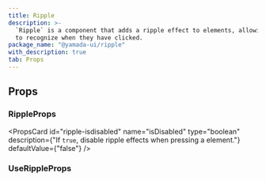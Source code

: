 ```yaml
---
title: Ripple
description: >-
  `Ripple` is a component that adds a ripple effect to elements, allowing users
  to recognize when they have clicked.
package_name: "@yamada-ui/ripple"
with_description: true
tab: Props
---
```


## Props

### RippleProps

<PropsCard
  id="ripple-onclear"
  name="onClear"
  required
  type="(key: Key) => void"
/>

<PropsCard id="ripple-ripples" name="ripples" required type="RippleOptions[]" />

<PropsCard id="ripple-about" name="about" type="string" />

<PropsCard id="ripple-accesskey" name="accessKey" type="string" />

<PropsCard
  id="ripple-aria-activedescendant"
  name="aria-activedescendant"
  type="string"
/>

<PropsCard id="ripple-aria-atomic" name="aria-atomic" type="Booleanish" />

<PropsCard
  id="ripple-aria-autocomplete"
  name="aria-autocomplete"
  type='"list" | "none" | "inline" | "both"'
/>

<PropsCard
  id="ripple-aria-braillelabel"
  name="aria-braillelabel"
  type="string"
/>

<PropsCard
  id="ripple-aria-brailleroledescription"
  name="aria-brailleroledescription"
  type="string"
/>

<PropsCard id="ripple-aria-busy" name="aria-busy" type="Booleanish" />

<PropsCard
  id="ripple-aria-checked"
  name="aria-checked"
  type='boolean | "true" | "false" | "mixed"'
/>

<PropsCard id="ripple-aria-colcount" name="aria-colcount" type="number" />

<PropsCard id="ripple-aria-colindex" name="aria-colindex" type="number" />

<PropsCard
  id="ripple-aria-colindextext"
  name="aria-colindextext"
  type="string"
/>

<PropsCard id="ripple-aria-colspan" name="aria-colspan" type="number" />

<PropsCard id="ripple-aria-controls" name="aria-controls" type="string" />

<PropsCard
  id="ripple-aria-current"
  name="aria-current"
  type='type ONLY_FOR_FORMAT =
  | boolean
  | "time"
  | "true"
  | "false"
  | "step"
  | "page"
  | "location"
  | "date"'
/>

<PropsCard id="ripple-aria-describedby" name="aria-describedby" type="string" />

<PropsCard id="ripple-aria-description" name="aria-description" type="string" />

<PropsCard id="ripple-aria-details" name="aria-details" type="string" />

<PropsCard id="ripple-aria-disabled" name="aria-disabled" type="Booleanish" />

<PropsCard
  id="ripple-aria-dropeffect"
  name="aria-dropeffect"
  type='"link" | "none" | "copy" | "execute" | "move" | "popup"'
/>

<PropsCard
  id="ripple-aria-errormessage"
  name="aria-errormessage"
  type="string"
/>

<PropsCard id="ripple-aria-expanded" name="aria-expanded" type="Booleanish" />

<PropsCard id="ripple-aria-flowto" name="aria-flowto" type="string" />

<PropsCard id="ripple-aria-grabbed" name="aria-grabbed" type="Booleanish" />

<PropsCard
  id="ripple-aria-haspopup"
  name="aria-haspopup"
  type='type ONLY_FOR_FORMAT =
  | boolean
  | "dialog"
  | "menu"
  | "true"
  | "false"
  | "grid"
  | "listbox"
  | "tree"'
/>

<PropsCard id="ripple-aria-hidden" name="aria-hidden" type="Booleanish" />

<PropsCard
  id="ripple-aria-invalid"
  name="aria-invalid"
  type='boolean | "true" | "false" | "grammar" | "spelling"'
/>

<PropsCard
  id="ripple-aria-keyshortcuts"
  name="aria-keyshortcuts"
  type="string"
/>

<PropsCard id="ripple-aria-label" name="aria-label" type="string" />

<PropsCard id="ripple-aria-labelledby" name="aria-labelledby" type="string" />

<PropsCard id="ripple-aria-level" name="aria-level" type="number" />

<PropsCard
  id="ripple-aria-live"
  name="aria-live"
  type='"off" | "assertive" | "polite"'
/>

<PropsCard id="ripple-aria-modal" name="aria-modal" type="Booleanish" />

<PropsCard id="ripple-aria-multiline" name="aria-multiline" type="Booleanish" />

<PropsCard
  id="ripple-aria-multiselectable"
  name="aria-multiselectable"
  type="Booleanish"
/>

<PropsCard
  id="ripple-aria-orientation"
  name="aria-orientation"
  type='"horizontal" | "vertical"'
/>

<PropsCard id="ripple-aria-owns" name="aria-owns" type="string" />

<PropsCard id="ripple-aria-placeholder" name="aria-placeholder" type="string" />

<PropsCard id="ripple-aria-posinset" name="aria-posinset" type="number" />

<PropsCard
  id="ripple-aria-pressed"
  name="aria-pressed"
  type='boolean | "true" | "false" | "mixed"'
/>

<PropsCard id="ripple-aria-readonly" name="aria-readonly" type="Booleanish" />

<PropsCard
  id="ripple-aria-relevant"
  name="aria-relevant"
  type='type ONLY_FOR_FORMAT =
  | "text"
  | "all"
  | "additions"
  | "additions removals"
  | "additions text"
  | "removals"
  | "removals additions"
  | "removals text"
  | "text additions"
  | "text removals"'
/>

<PropsCard id="ripple-aria-required" name="aria-required" type="Booleanish" />

<PropsCard
  id="ripple-aria-roledescription"
  name="aria-roledescription"
  type="string"
/>

<PropsCard id="ripple-aria-rowcount" name="aria-rowcount" type="number" />

<PropsCard id="ripple-aria-rowindex" name="aria-rowindex" type="number" />

<PropsCard
  id="ripple-aria-rowindextext"
  name="aria-rowindextext"
  type="string"
/>

<PropsCard id="ripple-aria-rowspan" name="aria-rowspan" type="number" />

<PropsCard id="ripple-aria-selected" name="aria-selected" type="Booleanish" />

<PropsCard id="ripple-aria-setsize" name="aria-setsize" type="number" />

<PropsCard
  id="ripple-aria-sort"
  name="aria-sort"
  type='"none" | "ascending" | "descending" | "other"'
/>

<PropsCard id="ripple-aria-valuemax" name="aria-valuemax" type="number" />

<PropsCard id="ripple-aria-valuemin" name="aria-valuemin" type="number" />

<PropsCard id="ripple-aria-valuenow" name="aria-valuenow" type="number" />

<PropsCard id="ripple-aria-valuetext" name="aria-valuetext" type="string" />

<PropsCard
  id="ripple-as"
  name="as"
  type='"symbol" | "object" | "a" | "abbr" | "address" | "area" | "article" | "aside" | "audio" | "b" | "base" | "bdi" | "bdo" | "big" | "blockquote" | "body" | "br" | "button" | "canvas" | ... 149 more ... | "view"'
/>

<PropsCard id="ripple-autocapitalize" name="autoCapitalize" type="string" />

<PropsCard id="ripple-autocorrect" name="autoCorrect" type="string" />

<PropsCard id="ripple-autofocus" name="autoFocus" type="boolean" />

<PropsCard id="ripple-autosave" name="autoSave" type="string" />

<PropsCard id="ripple-classname" name="className" type="string" />

<PropsCard id="ripple-content" name="content" type="string" />

<PropsCard
  id="ripple-contenteditable"
  name="contentEditable"
  type='"inherit" | Booleanish | "plaintext-only"'
/>

<PropsCard id="ripple-contextmenu" name="contextMenu" type="string" />

<PropsCard
  id="ripple-dangerouslysetinnerhtml"
  name="dangerouslySetInnerHTML"
  type="{ __html: string | TrustedHTML }"
/>

<PropsCard id="ripple-datatype" name="datatype" type="string" />

<PropsCard id="ripple-defaultchecked" name="defaultChecked" type="boolean" />

<PropsCard
  id="ripple-defaultvalue"
  name="defaultValue"
  type="string | number | readonly string[]"
/>

<PropsCard id="ripple-dir" name="dir" type="string" />

<PropsCard id="ripple-draggable" name="draggable" type="Booleanish" />

<PropsCard id="ripple-hidden" name="hidden" type="boolean" />

<PropsCard id="ripple-id" name="id" type="string" />

<PropsCard id="ripple-inlist" name="inlist" type="any" />

<PropsCard
  id="ripple-inputmode"
  name="inputMode"
  type='type ONLY_FOR_FORMAT =
  | "search"
  | "text"
  | "none"
  | "tel"
  | "url"
  | "email"
  | "numeric"
  | "decimal"'
/>

<PropsCard id="ripple-is" name="is" type="string" />

<PropsCard
  id="ripple-isdisabled"
  name="isDisabled"
  type="boolean"
  description={"If `true`, disable ripple effects when pressing a element."}
  defaultValue={"false"}
/>

<PropsCard id="ripple-itemid" name="itemID" type="string" />

<PropsCard id="ripple-itemprop" name="itemProp" type="string" />

<PropsCard id="ripple-itemref" name="itemRef" type="string" />

<PropsCard id="ripple-itemscope" name="itemScope" type="boolean" />

<PropsCard id="ripple-itemtype" name="itemType" type="string" />

<PropsCard id="ripple-lang" name="lang" type="string" />

<PropsCard id="ripple-nonce" name="nonce" type="string" />

<PropsCard
  id="ripple-onabort"
  name="onAbort"
  type="ReactEventHandler<HTMLSpanElement>"
/>

<PropsCard
  id="ripple-onabortcapture"
  name="onAbortCapture"
  type="ReactEventHandler<HTMLSpanElement>"
/>

<PropsCard
  id="ripple-onanimationend"
  name="onAnimationEnd"
  type="AnimationEventHandler<HTMLSpanElement>"
/>

<PropsCard
  id="ripple-onanimationendcapture"
  name="onAnimationEndCapture"
  type="AnimationEventHandler<HTMLSpanElement>"
/>

<PropsCard
  id="ripple-onanimationiteration"
  name="onAnimationIteration"
  type="AnimationEventHandler<HTMLSpanElement>"
/>

<PropsCard
  id="ripple-onanimationiterationcapture"
  name="onAnimationIterationCapture"
  type="AnimationEventHandler<HTMLSpanElement>"
/>

<PropsCard
  id="ripple-onanimationstartcapture"
  name="onAnimationStartCapture"
  type="AnimationEventHandler<HTMLSpanElement>"
/>

<PropsCard
  id="ripple-onauxclick"
  name="onAuxClick"
  type="MouseEventHandler<HTMLSpanElement>"
/>

<PropsCard
  id="ripple-onauxclickcapture"
  name="onAuxClickCapture"
  type="MouseEventHandler<HTMLSpanElement>"
/>

<PropsCard
  id="ripple-onbeforeinput"
  name="onBeforeInput"
  type="FormEventHandler<HTMLSpanElement>"
/>

<PropsCard
  id="ripple-onbeforeinputcapture"
  name="onBeforeInputCapture"
  type="FormEventHandler<HTMLSpanElement>"
/>

<PropsCard
  id="ripple-onblur"
  name="onBlur"
  type="FocusEventHandler<HTMLSpanElement>"
/>

<PropsCard
  id="ripple-onblurcapture"
  name="onBlurCapture"
  type="FocusEventHandler<HTMLSpanElement>"
/>

<PropsCard
  id="ripple-oncanplay"
  name="onCanPlay"
  type="ReactEventHandler<HTMLSpanElement>"
/>

<PropsCard
  id="ripple-oncanplaycapture"
  name="onCanPlayCapture"
  type="ReactEventHandler<HTMLSpanElement>"
/>

<PropsCard
  id="ripple-oncanplaythrough"
  name="onCanPlayThrough"
  type="ReactEventHandler<HTMLSpanElement>"
/>

<PropsCard
  id="ripple-oncanplaythroughcapture"
  name="onCanPlayThroughCapture"
  type="ReactEventHandler<HTMLSpanElement>"
/>

<PropsCard
  id="ripple-onchange"
  name="onChange"
  type="FormEventHandler<HTMLSpanElement>"
/>

<PropsCard
  id="ripple-onchangecapture"
  name="onChangeCapture"
  type="FormEventHandler<HTMLSpanElement>"
/>

<PropsCard
  id="ripple-onclick"
  name="onClick"
  type="MouseEventHandler<HTMLSpanElement>"
/>

<PropsCard
  id="ripple-onclickcapture"
  name="onClickCapture"
  type="MouseEventHandler<HTMLSpanElement>"
/>

<PropsCard
  id="ripple-oncompositionend"
  name="onCompositionEnd"
  type="CompositionEventHandler<HTMLSpanElement>"
/>

<PropsCard
  id="ripple-oncompositionendcapture"
  name="onCompositionEndCapture"
  type="CompositionEventHandler<HTMLSpanElement>"
/>

<PropsCard
  id="ripple-oncompositionstart"
  name="onCompositionStart"
  type="CompositionEventHandler<HTMLSpanElement>"
/>

<PropsCard
  id="ripple-oncompositionstartcapture"
  name="onCompositionStartCapture"
  type="CompositionEventHandler<HTMLSpanElement>"
/>

<PropsCard
  id="ripple-oncompositionupdate"
  name="onCompositionUpdate"
  type="CompositionEventHandler<HTMLSpanElement>"
/>

<PropsCard
  id="ripple-oncompositionupdatecapture"
  name="onCompositionUpdateCapture"
  type="CompositionEventHandler<HTMLSpanElement>"
/>

<PropsCard
  id="ripple-oncontextmenu"
  name="onContextMenu"
  type="MouseEventHandler<HTMLSpanElement>"
/>

<PropsCard
  id="ripple-oncontextmenucapture"
  name="onContextMenuCapture"
  type="MouseEventHandler<HTMLSpanElement>"
/>

<PropsCard
  id="ripple-oncopy"
  name="onCopy"
  type="ClipboardEventHandler<HTMLSpanElement>"
/>

<PropsCard
  id="ripple-oncopycapture"
  name="onCopyCapture"
  type="ClipboardEventHandler<HTMLSpanElement>"
/>

<PropsCard
  id="ripple-oncut"
  name="onCut"
  type="ClipboardEventHandler<HTMLSpanElement>"
/>

<PropsCard
  id="ripple-oncutcapture"
  name="onCutCapture"
  type="ClipboardEventHandler<HTMLSpanElement>"
/>

<PropsCard
  id="ripple-ondoubleclick"
  name="onDoubleClick"
  type="MouseEventHandler<HTMLSpanElement>"
/>

<PropsCard
  id="ripple-ondoubleclickcapture"
  name="onDoubleClickCapture"
  type="MouseEventHandler<HTMLSpanElement>"
/>

<PropsCard
  id="ripple-ondragcapture"
  name="onDragCapture"
  type="DragEventHandler<HTMLSpanElement>"
/>

<PropsCard
  id="ripple-ondragendcapture"
  name="onDragEndCapture"
  type="DragEventHandler<HTMLSpanElement>"
/>

<PropsCard
  id="ripple-ondragenter"
  name="onDragEnter"
  type="DragEventHandler<HTMLSpanElement>"
/>

<PropsCard
  id="ripple-ondragentercapture"
  name="onDragEnterCapture"
  type="DragEventHandler<HTMLSpanElement>"
/>

<PropsCard
  id="ripple-ondragexit"
  name="onDragExit"
  type="DragEventHandler<HTMLSpanElement>"
/>

<PropsCard
  id="ripple-ondragexitcapture"
  name="onDragExitCapture"
  type="DragEventHandler<HTMLSpanElement>"
/>

<PropsCard
  id="ripple-ondragleave"
  name="onDragLeave"
  type="DragEventHandler<HTMLSpanElement>"
/>

<PropsCard
  id="ripple-ondragleavecapture"
  name="onDragLeaveCapture"
  type="DragEventHandler<HTMLSpanElement>"
/>

<PropsCard
  id="ripple-ondragover"
  name="onDragOver"
  type="DragEventHandler<HTMLSpanElement>"
/>

<PropsCard
  id="ripple-ondragovercapture"
  name="onDragOverCapture"
  type="DragEventHandler<HTMLSpanElement>"
/>

<PropsCard
  id="ripple-ondragstartcapture"
  name="onDragStartCapture"
  type="DragEventHandler<HTMLSpanElement>"
/>

<PropsCard
  id="ripple-ondrop"
  name="onDrop"
  type="DragEventHandler<HTMLSpanElement>"
/>

<PropsCard
  id="ripple-ondropcapture"
  name="onDropCapture"
  type="DragEventHandler<HTMLSpanElement>"
/>

<PropsCard
  id="ripple-ondurationchange"
  name="onDurationChange"
  type="ReactEventHandler<HTMLSpanElement>"
/>

<PropsCard
  id="ripple-ondurationchangecapture"
  name="onDurationChangeCapture"
  type="ReactEventHandler<HTMLSpanElement>"
/>

<PropsCard
  id="ripple-onemptied"
  name="onEmptied"
  type="ReactEventHandler<HTMLSpanElement>"
/>

<PropsCard
  id="ripple-onemptiedcapture"
  name="onEmptiedCapture"
  type="ReactEventHandler<HTMLSpanElement>"
/>

<PropsCard
  id="ripple-onencrypted"
  name="onEncrypted"
  type="ReactEventHandler<HTMLSpanElement>"
/>

<PropsCard
  id="ripple-onencryptedcapture"
  name="onEncryptedCapture"
  type="ReactEventHandler<HTMLSpanElement>"
/>

<PropsCard
  id="ripple-onended"
  name="onEnded"
  type="ReactEventHandler<HTMLSpanElement>"
/>

<PropsCard
  id="ripple-onendedcapture"
  name="onEndedCapture"
  type="ReactEventHandler<HTMLSpanElement>"
/>

<PropsCard
  id="ripple-onerror"
  name="onError"
  type="ReactEventHandler<HTMLSpanElement>"
/>

<PropsCard
  id="ripple-onerrorcapture"
  name="onErrorCapture"
  type="ReactEventHandler<HTMLSpanElement>"
/>

<PropsCard
  id="ripple-onfocus"
  name="onFocus"
  type="FocusEventHandler<HTMLSpanElement>"
/>

<PropsCard
  id="ripple-onfocuscapture"
  name="onFocusCapture"
  type="FocusEventHandler<HTMLSpanElement>"
/>

<PropsCard
  id="ripple-ongotpointercapture"
  name="onGotPointerCapture"
  type="PointerEventHandler<HTMLSpanElement>"
/>

<PropsCard
  id="ripple-ongotpointercapturecapture"
  name="onGotPointerCaptureCapture"
  type="PointerEventHandler<HTMLSpanElement>"
/>

<PropsCard
  id="ripple-oninput"
  name="onInput"
  type="FormEventHandler<HTMLSpanElement>"
/>

<PropsCard
  id="ripple-oninputcapture"
  name="onInputCapture"
  type="FormEventHandler<HTMLSpanElement>"
/>

<PropsCard
  id="ripple-oninvalid"
  name="onInvalid"
  type="FormEventHandler<HTMLSpanElement>"
/>

<PropsCard
  id="ripple-oninvalidcapture"
  name="onInvalidCapture"
  type="FormEventHandler<HTMLSpanElement>"
/>

<PropsCard
  id="ripple-onkeydown"
  name="onKeyDown"
  type="KeyboardEventHandler<HTMLSpanElement>"
/>

<PropsCard
  id="ripple-onkeydowncapture"
  name="onKeyDownCapture"
  type="KeyboardEventHandler<HTMLSpanElement>"
/>

<PropsCard
  id="ripple-onkeypress"
  name="onKeyPress"
  type="KeyboardEventHandler<HTMLSpanElement>"
/>

<PropsCard
  id="ripple-onkeypresscapture"
  name="onKeyPressCapture"
  type="KeyboardEventHandler<HTMLSpanElement>"
/>

<PropsCard
  id="ripple-onkeyup"
  name="onKeyUp"
  type="KeyboardEventHandler<HTMLSpanElement>"
/>

<PropsCard
  id="ripple-onkeyupcapture"
  name="onKeyUpCapture"
  type="KeyboardEventHandler<HTMLSpanElement>"
/>

<PropsCard
  id="ripple-onload"
  name="onLoad"
  type="ReactEventHandler<HTMLSpanElement>"
/>

<PropsCard
  id="ripple-onloadcapture"
  name="onLoadCapture"
  type="ReactEventHandler<HTMLSpanElement>"
/>

<PropsCard
  id="ripple-onloadeddata"
  name="onLoadedData"
  type="ReactEventHandler<HTMLSpanElement>"
/>

<PropsCard
  id="ripple-onloadeddatacapture"
  name="onLoadedDataCapture"
  type="ReactEventHandler<HTMLSpanElement>"
/>

<PropsCard
  id="ripple-onloadedmetadata"
  name="onLoadedMetadata"
  type="ReactEventHandler<HTMLSpanElement>"
/>

<PropsCard
  id="ripple-onloadedmetadatacapture"
  name="onLoadedMetadataCapture"
  type="ReactEventHandler<HTMLSpanElement>"
/>

<PropsCard
  id="ripple-onloadstart"
  name="onLoadStart"
  type="ReactEventHandler<HTMLSpanElement>"
/>

<PropsCard
  id="ripple-onloadstartcapture"
  name="onLoadStartCapture"
  type="ReactEventHandler<HTMLSpanElement>"
/>

<PropsCard
  id="ripple-onlostpointercapture"
  name="onLostPointerCapture"
  type="PointerEventHandler<HTMLSpanElement>"
/>

<PropsCard
  id="ripple-onlostpointercapturecapture"
  name="onLostPointerCaptureCapture"
  type="PointerEventHandler<HTMLSpanElement>"
/>

<PropsCard
  id="ripple-onmousedown"
  name="onMouseDown"
  type="MouseEventHandler<HTMLSpanElement>"
/>

<PropsCard
  id="ripple-onmousedowncapture"
  name="onMouseDownCapture"
  type="MouseEventHandler<HTMLSpanElement>"
/>

<PropsCard
  id="ripple-onmouseenter"
  name="onMouseEnter"
  type="MouseEventHandler<HTMLSpanElement>"
/>

<PropsCard
  id="ripple-onmouseleave"
  name="onMouseLeave"
  type="MouseEventHandler<HTMLSpanElement>"
/>

<PropsCard
  id="ripple-onmousemove"
  name="onMouseMove"
  type="MouseEventHandler<HTMLSpanElement>"
/>

<PropsCard
  id="ripple-onmousemovecapture"
  name="onMouseMoveCapture"
  type="MouseEventHandler<HTMLSpanElement>"
/>

<PropsCard
  id="ripple-onmouseout"
  name="onMouseOut"
  type="MouseEventHandler<HTMLSpanElement>"
/>

<PropsCard
  id="ripple-onmouseoutcapture"
  name="onMouseOutCapture"
  type="MouseEventHandler<HTMLSpanElement>"
/>

<PropsCard
  id="ripple-onmouseover"
  name="onMouseOver"
  type="MouseEventHandler<HTMLSpanElement>"
/>

<PropsCard
  id="ripple-onmouseovercapture"
  name="onMouseOverCapture"
  type="MouseEventHandler<HTMLSpanElement>"
/>

<PropsCard
  id="ripple-onmouseup"
  name="onMouseUp"
  type="MouseEventHandler<HTMLSpanElement>"
/>

<PropsCard
  id="ripple-onmouseupcapture"
  name="onMouseUpCapture"
  type="MouseEventHandler<HTMLSpanElement>"
/>

<PropsCard
  id="ripple-onpaste"
  name="onPaste"
  type="ClipboardEventHandler<HTMLSpanElement>"
/>

<PropsCard
  id="ripple-onpastecapture"
  name="onPasteCapture"
  type="ClipboardEventHandler<HTMLSpanElement>"
/>

<PropsCard
  id="ripple-onpause"
  name="onPause"
  type="ReactEventHandler<HTMLSpanElement>"
/>

<PropsCard
  id="ripple-onpausecapture"
  name="onPauseCapture"
  type="ReactEventHandler<HTMLSpanElement>"
/>

<PropsCard
  id="ripple-onplay"
  name="onPlay"
  type="ReactEventHandler<HTMLSpanElement>"
/>

<PropsCard
  id="ripple-onplaycapture"
  name="onPlayCapture"
  type="ReactEventHandler<HTMLSpanElement>"
/>

<PropsCard
  id="ripple-onplaying"
  name="onPlaying"
  type="ReactEventHandler<HTMLSpanElement>"
/>

<PropsCard
  id="ripple-onplayingcapture"
  name="onPlayingCapture"
  type="ReactEventHandler<HTMLSpanElement>"
/>

<PropsCard
  id="ripple-onpointercancel"
  name="onPointerCancel"
  type="PointerEventHandler<HTMLSpanElement>"
/>

<PropsCard
  id="ripple-onpointercancelcapture"
  name="onPointerCancelCapture"
  type="PointerEventHandler<HTMLSpanElement>"
/>

<PropsCard
  id="ripple-onpointerdown"
  name="onPointerDown"
  type="PointerEventHandler<HTMLSpanElement>"
/>

<PropsCard
  id="ripple-onpointerdowncapture"
  name="onPointerDownCapture"
  type="PointerEventHandler<HTMLSpanElement>"
/>

<PropsCard
  id="ripple-onpointerenter"
  name="onPointerEnter"
  type="PointerEventHandler<HTMLSpanElement>"
/>

<PropsCard
  id="ripple-onpointerentercapture"
  name="onPointerEnterCapture"
  type="PointerEventHandler<HTMLSpanElement>"
/>

<PropsCard
  id="ripple-onpointerleave"
  name="onPointerLeave"
  type="PointerEventHandler<HTMLSpanElement>"
/>

<PropsCard
  id="ripple-onpointerleavecapture"
  name="onPointerLeaveCapture"
  type="PointerEventHandler<HTMLSpanElement>"
/>

<PropsCard
  id="ripple-onpointermove"
  name="onPointerMove"
  type="PointerEventHandler<HTMLSpanElement>"
/>

<PropsCard
  id="ripple-onpointermovecapture"
  name="onPointerMoveCapture"
  type="PointerEventHandler<HTMLSpanElement>"
/>

<PropsCard
  id="ripple-onpointerout"
  name="onPointerOut"
  type="PointerEventHandler<HTMLSpanElement>"
/>

<PropsCard
  id="ripple-onpointeroutcapture"
  name="onPointerOutCapture"
  type="PointerEventHandler<HTMLSpanElement>"
/>

<PropsCard
  id="ripple-onpointerover"
  name="onPointerOver"
  type="PointerEventHandler<HTMLSpanElement>"
/>

<PropsCard
  id="ripple-onpointerovercapture"
  name="onPointerOverCapture"
  type="PointerEventHandler<HTMLSpanElement>"
/>

<PropsCard
  id="ripple-onpointerup"
  name="onPointerUp"
  type="PointerEventHandler<HTMLSpanElement>"
/>

<PropsCard
  id="ripple-onpointerupcapture"
  name="onPointerUpCapture"
  type="PointerEventHandler<HTMLSpanElement>"
/>

<PropsCard
  id="ripple-onprogress"
  name="onProgress"
  type="ReactEventHandler<HTMLSpanElement>"
/>

<PropsCard
  id="ripple-onprogresscapture"
  name="onProgressCapture"
  type="ReactEventHandler<HTMLSpanElement>"
/>

<PropsCard
  id="ripple-onratechange"
  name="onRateChange"
  type="ReactEventHandler<HTMLSpanElement>"
/>

<PropsCard
  id="ripple-onratechangecapture"
  name="onRateChangeCapture"
  type="ReactEventHandler<HTMLSpanElement>"
/>

<PropsCard
  id="ripple-onreset"
  name="onReset"
  type="FormEventHandler<HTMLSpanElement>"
/>

<PropsCard
  id="ripple-onresetcapture"
  name="onResetCapture"
  type="FormEventHandler<HTMLSpanElement>"
/>

<PropsCard
  id="ripple-onresize"
  name="onResize"
  type="ReactEventHandler<HTMLSpanElement>"
/>

<PropsCard
  id="ripple-onresizecapture"
  name="onResizeCapture"
  type="ReactEventHandler<HTMLSpanElement>"
/>

<PropsCard
  id="ripple-onscroll"
  name="onScroll"
  type="UIEventHandler<HTMLSpanElement>"
/>

<PropsCard
  id="ripple-onscrollcapture"
  name="onScrollCapture"
  type="UIEventHandler<HTMLSpanElement>"
/>

<PropsCard
  id="ripple-onseeked"
  name="onSeeked"
  type="ReactEventHandler<HTMLSpanElement>"
/>

<PropsCard
  id="ripple-onseekedcapture"
  name="onSeekedCapture"
  type="ReactEventHandler<HTMLSpanElement>"
/>

<PropsCard
  id="ripple-onseeking"
  name="onSeeking"
  type="ReactEventHandler<HTMLSpanElement>"
/>

<PropsCard
  id="ripple-onseekingcapture"
  name="onSeekingCapture"
  type="ReactEventHandler<HTMLSpanElement>"
/>

<PropsCard
  id="ripple-onselect"
  name="onSelect"
  type="ReactEventHandler<HTMLSpanElement>"
/>

<PropsCard
  id="ripple-onselectcapture"
  name="onSelectCapture"
  type="ReactEventHandler<HTMLSpanElement>"
/>

<PropsCard
  id="ripple-onstalled"
  name="onStalled"
  type="ReactEventHandler<HTMLSpanElement>"
/>

<PropsCard
  id="ripple-onstalledcapture"
  name="onStalledCapture"
  type="ReactEventHandler<HTMLSpanElement>"
/>

<PropsCard
  id="ripple-onsubmit"
  name="onSubmit"
  type="FormEventHandler<HTMLSpanElement>"
/>

<PropsCard
  id="ripple-onsubmitcapture"
  name="onSubmitCapture"
  type="FormEventHandler<HTMLSpanElement>"
/>

<PropsCard
  id="ripple-onsuspend"
  name="onSuspend"
  type="ReactEventHandler<HTMLSpanElement>"
/>

<PropsCard
  id="ripple-onsuspendcapture"
  name="onSuspendCapture"
  type="ReactEventHandler<HTMLSpanElement>"
/>

<PropsCard
  id="ripple-ontimeupdate"
  name="onTimeUpdate"
  type="ReactEventHandler<HTMLSpanElement>"
/>

<PropsCard
  id="ripple-ontimeupdatecapture"
  name="onTimeUpdateCapture"
  type="ReactEventHandler<HTMLSpanElement>"
/>

<PropsCard
  id="ripple-ontouchcancel"
  name="onTouchCancel"
  type="TouchEventHandler<HTMLSpanElement>"
/>

<PropsCard
  id="ripple-ontouchcancelcapture"
  name="onTouchCancelCapture"
  type="TouchEventHandler<HTMLSpanElement>"
/>

<PropsCard
  id="ripple-ontouchend"
  name="onTouchEnd"
  type="TouchEventHandler<HTMLSpanElement>"
/>

<PropsCard
  id="ripple-ontouchendcapture"
  name="onTouchEndCapture"
  type="TouchEventHandler<HTMLSpanElement>"
/>

<PropsCard
  id="ripple-ontouchmove"
  name="onTouchMove"
  type="TouchEventHandler<HTMLSpanElement>"
/>

<PropsCard
  id="ripple-ontouchmovecapture"
  name="onTouchMoveCapture"
  type="TouchEventHandler<HTMLSpanElement>"
/>

<PropsCard
  id="ripple-ontouchstart"
  name="onTouchStart"
  type="TouchEventHandler<HTMLSpanElement>"
/>

<PropsCard
  id="ripple-ontouchstartcapture"
  name="onTouchStartCapture"
  type="TouchEventHandler<HTMLSpanElement>"
/>

<PropsCard
  id="ripple-ontransitionend"
  name="onTransitionEnd"
  type="TransitionEventHandler<HTMLSpanElement>"
/>

<PropsCard
  id="ripple-ontransitionendcapture"
  name="onTransitionEndCapture"
  type="TransitionEventHandler<HTMLSpanElement>"
/>

<PropsCard
  id="ripple-onvolumechange"
  name="onVolumeChange"
  type="ReactEventHandler<HTMLSpanElement>"
/>

<PropsCard
  id="ripple-onvolumechangecapture"
  name="onVolumeChangeCapture"
  type="ReactEventHandler<HTMLSpanElement>"
/>

<PropsCard
  id="ripple-onwaiting"
  name="onWaiting"
  type="ReactEventHandler<HTMLSpanElement>"
/>

<PropsCard
  id="ripple-onwaitingcapture"
  name="onWaitingCapture"
  type="ReactEventHandler<HTMLSpanElement>"
/>

<PropsCard
  id="ripple-onwheel"
  name="onWheel"
  type="WheelEventHandler<HTMLSpanElement>"
/>

<PropsCard
  id="ripple-onwheelcapture"
  name="onWheelCapture"
  type="WheelEventHandler<HTMLSpanElement>"
/>

<PropsCard id="ripple-prefix" name="prefix" type="string" />

<PropsCard id="ripple-property" name="property" type="string" />

<PropsCard id="ripple-radiogroup" name="radioGroup" type="string" />

<PropsCard id="ripple-rel" name="rel" type="string" />

<PropsCard id="ripple-resource" name="resource" type="string" />

<PropsCard id="ripple-results" name="results" type="number" />

<PropsCard id="ripple-rev" name="rev" type="string" />

<PropsCard id="ripple-role" name="role" type="AriaRole" />

<PropsCard id="ripple-security" name="security" type="string" />

<PropsCard id="ripple-slot" name="slot" type="string" />

<PropsCard id="ripple-spellcheck" name="spellCheck" type="Booleanish" />

<PropsCard
  id="ripple-suppresscontenteditablewarning"
  name="suppressContentEditableWarning"
  type="boolean"
/>

<PropsCard
  id="ripple-suppresshydrationwarning"
  name="suppressHydrationWarning"
  type="boolean"
/>

<PropsCard id="ripple-tabindex" name="tabIndex" type="number" />

<PropsCard id="ripple-title" name="title" type="string" />

<PropsCard id="ripple-translate" name="translate" type='"yes" | "no"' />

<PropsCard id="ripple-typeof" name="typeof" type="string" />

<PropsCard id="ripple-unselectable" name="unselectable" type='"on" | "off"' />

<PropsCard id="ripple-vocab" name="vocab" type="string" />

### UseRippleProps

<PropsCard id="useripple-disabled" name="disabled" type="boolean" />

<PropsCard id="useripple-isdisabled" name="isDisabled" type="boolean" />

<PropsCard
  id="useripple-onpointerdown"
  name="onPointerDown"
  type="PointerEventHandler<T>"
/>

